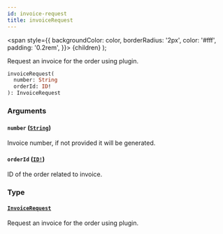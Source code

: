 ```yaml
---
id: invoice-request
title: invoiceRequest
---
```


<span
style={{
      backgroundColor: color,
      borderRadius: '2px',
      color: '#fff',
      padding: '0.2rem',
    }}>
{children}
</span>
);

Request an invoice for the order using plugin.

```graphql
invoiceRequest(
  number: String
  orderId: ID!
): InvoiceRequest

```

### Arguments

#### `number` ([`String`](/api-reference/scalars/string.mdx))

Invoice number, if not provided it will be generated.

#### `orderId` ([`ID!`](/api-reference/scalars/id.mdx))

ID of the order related to invoice.

### Type

#### [`InvoiceRequest`](/api-reference/objects/invoice-request.mdx)

Request an invoice for the order using plugin.
